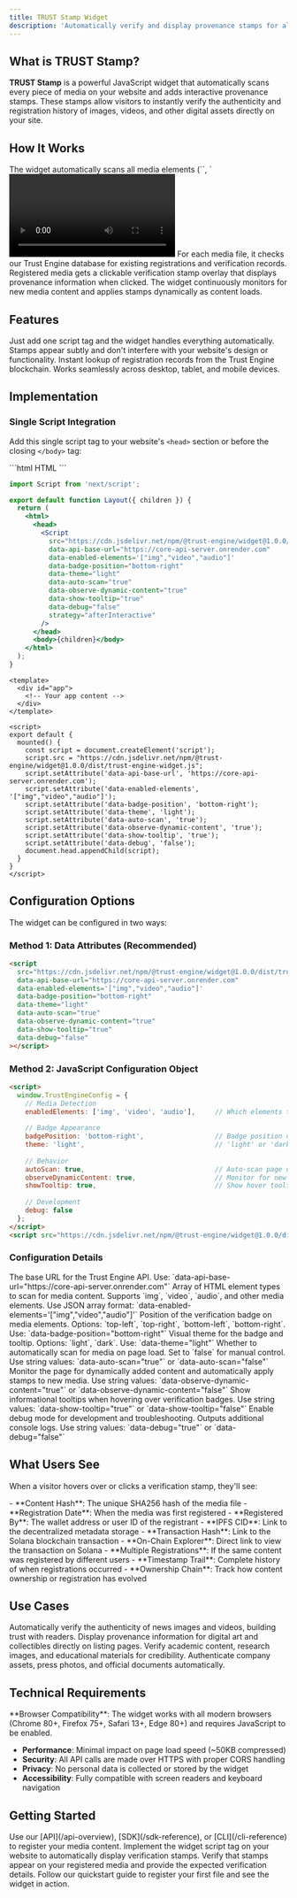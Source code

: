 ```yaml
---
title: TRUST Stamp Widget
description: 'Automatically verify and display provenance stamps for all media on your website with our JavaScript widget.'
---
```


## What is TRUST Stamp?

**TRUST Stamp** is a powerful JavaScript widget that automatically scans every piece of media on your website and adds interactive provenance stamps. These stamps allow visitors to instantly verify the authenticity and registration history of images, videos, and other digital assets directly on your site.

## How It Works

<Steps>
  <Step title="Automatic Media Detection">
    The widget automatically scans all media elements (`<img>`, `<video>`, `<audio>`, etc.) on your website pages.
  </Step>
  <Step title="Registration Lookup">
    For each media file, it checks our Trust Engine database for existing registrations and verification records.
  </Step>
  <Step title="Interactive Stamps">
    Registered media gets a clickable verification stamp overlay that displays provenance information when clicked.
  </Step>
  <Step title="Real-time Updates">
    The widget continuously monitors for new media content and applies stamps dynamically as content loads.
  </Step>
</Steps>

## Features

<CardGroup cols={2}>
  <Card title="Zero Configuration" icon="sparkles">
    Just add one script tag and the widget handles everything automatically.
  </Card>
  <Card title="Non-Intrusive" icon="eye">
    Stamps appear subtly and don't interfere with your website's design or functionality.
  </Card>
  <Card title="Real-time Verification" icon="bolt">
    Instant lookup of registration records from the Trust Engine blockchain.
  </Card>
  <Card title="Mobile Responsive" icon="phone">
    Works seamlessly across desktop, tablet, and mobile devices.
  </Card>
</CardGroup>

## Implementation

### Single Script Integration

Add this single script tag to your website's `<head>` section or before the closing `</body>` tag:

<CodeGroup>
```html HTML
<script
  src="https://cdn.jsdelivr.net/npm/@trust-engine/widget@1.0.0/dist/trust-engine-widget.js"
></script>
```

```jsx React / Next.js
import Script from 'next/script';

export default function Layout({ children }) {
  return (
    <html>
      <head>
        <Script
          src="https://cdn.jsdelivr.net/npm/@trust-engine/widget@1.0.0/dist/trust-engine-widget.js"
          data-api-base-url="https://core-api-server.onrender.com"
          data-enabled-elements='["img","video","audio"]'
          data-badge-position="bottom-right"
          data-theme="light"
          data-auto-scan="true"
          data-observe-dynamic-content="true"
          data-show-tooltip="true"
          data-debug="false"
          strategy="afterInteractive"
        />
      </head>
      <body>{children}</body>
    </html>
  );
}
```

```vue Vue.js
<template>
  <div id="app">
    <!-- Your app content -->
  </div>
</template>

<script>
export default {
  mounted() {
    const script = document.createElement('script');
    script.src = "https://cdn.jsdelivr.net/npm/@trust-engine/widget@1.0.0/dist/trust-engine-widget.js";
    script.setAttribute('data-api-base-url', 'https://core-api-server.onrender.com');
    script.setAttribute('data-enabled-elements', '["img","video","audio"]');
    script.setAttribute('data-badge-position', 'bottom-right');
    script.setAttribute('data-theme', 'light');
    script.setAttribute('data-auto-scan', 'true');
    script.setAttribute('data-observe-dynamic-content', 'true');
    script.setAttribute('data-show-tooltip', 'true');
    script.setAttribute('data-debug', 'false');
    document.head.appendChild(script);
  }
}
</script>
```
</CodeGroup>



## Configuration Options

The widget can be configured in two ways:

### Method 1: Data Attributes (Recommended)

```html
<script
  src="https://cdn.jsdelivr.net/npm/@trust-engine/widget@1.0.0/dist/trust-engine-widget.js"
  data-api-base-url="https://core-api-server.onrender.com"
  data-enabled-elements='["img","video","audio"]'
  data-badge-position="bottom-right"
  data-theme="light"
  data-auto-scan="true"
  data-observe-dynamic-content="true"
  data-show-tooltip="true"
  data-debug="false"
></script>
```

### Method 2: JavaScript Configuration Object

```html
<script>
  window.TrustEngineConfig = {
    // Media Detection
    enabledElements: ['img', 'video', 'audio'],     // Which elements to scan
    
    // Badge Appearance  
    badgePosition: 'bottom-right',                  // Badge position on media
    theme: 'light',                                 // 'light' or 'dark'
    
    // Behavior
    autoScan: true,                                 // Auto-scan page on load
    observeDynamicContent: true,                    // Monitor for new content
    showTooltip: true,                              // Show hover tooltips
    
    // Development
    debug: false         
  };
</script>
<script src="https://cdn.jsdelivr.net/npm/@trust-engine/widget@1.0.0/dist/trust-engine-widget.js"></script>
```

### Configuration Details

<ResponseField name="apiBaseUrl" type="string" default="https://core-api-server.onrender.com">
  The base URL for the Trust Engine API. Use: `data-api-base-url="https://core-api-server.onrender.com"`
</ResponseField>

<ResponseField name="enabledElements" type="array" default="['img', 'video', 'audio']">
  Array of HTML element types to scan for media content. Supports `img`, `video`, `audio`, and other media elements. Use JSON array format: `data-enabled-elements='["img","video","audio"]'`
</ResponseField>

<ResponseField name="badgePosition" type="string" default="bottom-right">
  Position of the verification badge on media elements. Options: `top-left`, `top-right`, `bottom-left`, `bottom-right`. Use: `data-badge-position="bottom-right"`
</ResponseField>

<ResponseField name="theme" type="string" default="light">
  Visual theme for the badge and tooltip. Options: `light`, `dark`. Use: `data-theme="light"`
</ResponseField>

<ResponseField name="autoScan" type="boolean" default="true">
  Whether to automatically scan for media on page load. Set to `false` for manual control. Use string values: `data-auto-scan="true"` or `data-auto-scan="false"`
</ResponseField>

<ResponseField name="observeDynamicContent" type="boolean" default="true">
  Monitor the page for dynamically added content and automatically apply stamps to new media. Use string values: `data-observe-dynamic-content="true"` or `data-observe-dynamic-content="false"`
</ResponseField>

<ResponseField name="showTooltip" type="boolean" default="true">
  Show informational tooltips when hovering over verification badges. Use string values: `data-show-tooltip="true"` or `data-show-tooltip="false"`
</ResponseField>

<ResponseField name="debug" type="boolean" default="false">
  Enable debug mode for development and troubleshooting. Outputs additional console logs. Use string values: `data-debug="true"` or `data-debug="false"`
</ResponseField>

## What Users See

When a visitor hovers over or clicks a verification stamp, they'll see:

<Accordion title="Registration Information">
  - **Content Hash**: The unique SHA256 hash of the media file
  - **Registration Date**: When the media was first registered
  - **Registered By**: The wallet address or user ID of the registrant
  - **IPFS CID**: Link to the decentralized metadata storage
</Accordion>

<Accordion title="Blockchain Verification">
  - **Transaction Hash**: Link to the Solana blockchain transaction
  - **On-Chain Explorer**: Direct link to view the transaction on Solana
</Accordion>

<Accordion title="Provenance History">
  - **Multiple Registrations**: If the same content was registered by different users
  - **Timestamp Trail**: Complete history of when registrations occurred
  - **Ownership Chain**: Track how content ownership or registration has evolved
</Accordion>

## Use Cases

<CardGroup cols={1}>
  <Card title="News & Media Websites" icon="newspaper">
    Automatically verify the authenticity of news images and videos, building trust with readers.
  </Card>
  <Card title="NFT Marketplaces" icon="palette">
    Display provenance information for digital art and collectibles directly on listing pages.
  </Card>
  <Card title="Educational Institutions" icon="graduation-cap">
    Verify academic content, research images, and educational materials for credibility.
  </Card>
  <Card title="Corporate Websites" icon="building">
    Authenticate company assets, press photos, and official documents automatically.
  </Card>
</CardGroup>

## Technical Requirements

<Note>
**Browser Compatibility**: The widget works with all modern browsers (Chrome 80+, Firefox 75+, Safari 13+, Edge 80+) and requires JavaScript to be enabled.
</Note>

- **Performance**: Minimal impact on page load speed (~50KB compressed)
- **Security**: All API calls are made over HTTPS with proper CORS handling
- **Privacy**: No personal data is collected or stored by the widget
- **Accessibility**: Fully compatible with screen readers and keyboard navigation

## Getting Started

<Steps>
  <Step title="Register Your Media">
    Use our [API](/api-overview), [SDK](/sdk-reference), or [CLI](/cli-reference) to register your media content.
  </Step>
  <Step title="Add the Script">
    Implement the widget script tag on your website to automatically display verification stamps.
  </Step>
  <Step title="Test & Launch">
    Verify that stamps appear on your registered media and provide the expected verification details.
  </Step>
</Steps>

<Card title="Ready to Get Started?" icon="rocket" href="/quickstart">
  Follow our quickstart guide to register your first file and see the widget in action.
</Card>
